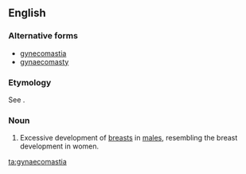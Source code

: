 ==English==
{{wikipedia}}

===Alternative forms===
* [[gynecomastia]]
* [[gynaecomasty]]

===Etymology===
See {{term|gynaecomasty|lang=en}}.

===Noun===
{{en-noun|-}}

# {{context|medicine}} Excessive development of [[breast]]s in [[male]]s, resembling the breast development in women.

[[ta:gynaecomastia]]